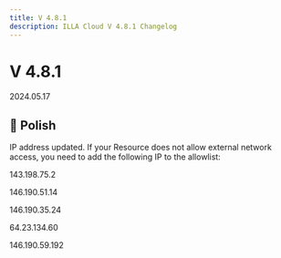```yaml
---
title: V 4.8.1
description: ILLA Cloud V 4.8.1 Changelog
---
```


# V 4.8.1

2024.05.17

## 💅 Polish
IP address updated. If your Resource does not allow external network access, you need to add the following IP to the allowlist:

143.198.75.2

146.190.51.14

146.190.35.24

64.23.134.60

146.190.59.192
